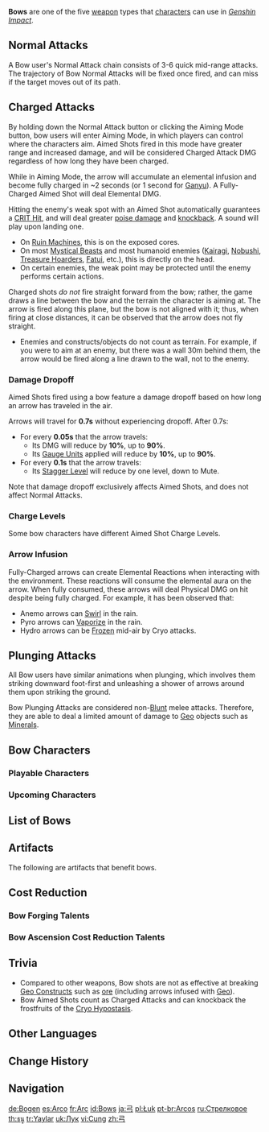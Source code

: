 {{Terminology Infobox
|image        = Icon Bow.png
|type         = Weapon Types
|type2        = Game Systems
}}
'''Bows''' are one of the five [[weapon]] types that [[characters]] can use in ''[[Genshin Impact]]''.

==Normal Attacks==
A Bow user's Normal Attack chain consists of 3-6 quick mid-range attacks. The trajectory of Bow Normal Attacks will be fixed once fired, and can miss if the target moves out of its path.

==Charged Attacks==
By holding down the Normal Attack button or clicking the Aiming Mode button, bow users will enter Aiming Mode, in which players can control where the characters aim. Aimed Shots fired in this mode have greater range and increased damage, and will be considered Charged Attack DMG regardless of how long they have been charged.

While in Aiming Mode, the arrow will accumulate an elemental infusion and become fully charged in ~2 seconds (or 1 second for [[Ganyu]]). A Fully-Charged Aimed Shot will deal Elemental DMG.

Hitting the enemy's weak spot with an Aimed Shot automatically guarantees a [[CRIT Hit]], and will deal greater [[Interruption Resistance|poise damage]] and [[knockback]]. A sound will play upon landing one.
* On [[Ruin Machines]], this is on the exposed cores.
* On most [[Mystical Beasts]] and most humanoid enemies ([[Kairagi]], [[Nobushi]], [[Treasure Hoarders]], [[Fatui (Enemies)|Fatui]], etc.), this is directly on the head.
* On certain enemies, the weak point may be protected until the enemy performs certain actions.

Charged shots ''do not'' fire straight forward from the bow; rather, the game draws a line between the bow and the terrain the character is aiming at. The arrow is fired along this plane, but the bow is not aligned with it; thus, when firing at close distances, it can be observed that the arrow does not fly straight.
* Enemies and constructs/objects do not count as terrain. For example, if you were to aim at an enemy, but there was a wall 30m behind them, the arrow would be fired along a line drawn to the wall, not to the enemy.

===Damage Dropoff===
Aimed Shots fired using a bow feature a damage dropoff based on how long an arrow has traveled in the air.

Arrows will travel for '''0.7s''' without experiencing dropoff. After 0.7s:
* For every '''0.05s''' that the arrow travels:
** Its DMG will reduce by '''10%''', up to '''90%'''.
** Its [[Gauge Unit]]s applied will reduce by '''10%''', up to '''90%'''.
* For every '''0.1s''' that the arrow travels:
** Its [[Interruption Resistance/Stagger#Stagger Level|Stagger Level]] will reduce by one level, down to Mute.

Note that damage dropoff exclusively affects Aimed Shots, and does not affect Normal Attacks.

===Charge Levels===
{{Main|Charge Level}}
Some bow characters have different Aimed Shot Charge Levels.

{{Talents by Category Table|Charge Level Talents&Normal Attacks|collapsed=1}}

===Arrow Infusion===
Fully-Charged arrows can create Elemental Reactions when interacting with the environment. These reactions will consume the elemental aura on the arrow. When fully consumed, these arrows will deal Physical DMG on hit despite being fully charged. For example, it has been observed that:
* Anemo arrows can [[Swirl]] in the rain.
* Pyro arrows can [[Vaporize]] in the rain.
* Hydro arrows can be [[Frozen]] mid-air by Cryo attacks.

==Plunging Attacks==
All Bow users have similar animations when plunging, which involves them striking downward foot-first and unleashing a shower of arrows around them upon striking the ground.

Bow Plunging Attacks are considered non-[[Blunt Attack|Blunt]] melee attacks. Therefore, they are able to deal a limited amount of damage to [[Geo]] objects such as [[Mineral]]s.

==Bow Characters==
===Playable Characters===
{{Characters by Category Table|Playable Characters&Bow Characters|noweapon=1}}

===Upcoming Characters===
{{Characters by Category Table|Upcoming Characters&Bow Characters|noweapon=1|nomodel=1}}

==List of Bows==
{{Weapons by Category Table|type=Bows|not1=Unreleased Content}}

==Artifacts==
The following are artifacts that benefit bows.
{{Artifacts by Category Table|Bow Bonus Artifacts}}

==Cost Reduction==
===Bow Forging Talents===
{{Talents by Category Table|Bow Forging Talents|notype=1}}

===Bow Ascension Cost Reduction Talents===
{{Talents by Category Table|Bow Ascension Cost Reduction Talents|notype=1}}

==Trivia==
* Compared to other weapons, Bow shots are not as effective at breaking [[Geo Constructs]] such as [[ore]] (including arrows infused with [[Geo]]).
* Bow Aimed Shots count as Charged Attacks and can knockback the frostfruits of the [[Cryo Hypostasis]].

==Other Languages==
{{Other Languages
|en      = Bow
|zhs     = 弓
|zhs_rm  = Gōng
|zht     = 弓
|zht_rm  = Gōng
|zh_tl   = Bow
|ja      = 弓
|ja_rm   = Yumi
|ja_tl   = Bow
|ko      = 활
|ko_tl   = Bow
|es      = Arco
|es_tl   = Bow
|fr      = Arc
|fr_tl   = Bow
|ru      = Стрелковое оружие
|ru_tl   = Shooting Weapon
|th      = ธนู
|th_rm   = Thanu
|th_tl   = Bow
|vi      = Cung
|vi_tl   = Bow
|de      = Bogen
|de_tl   = Bow
|id      = Bow
|pt      = Arco
|pt_tl   = Bow
|tr      = Yay
|tr_tl   = Bow
|it      = Arco
|it_tl   = Bow
}}

==Change History==
{{Change History|1.0}}

==Navigation==
{{Weapon Navbox|Bows|state=collapsed}}
{{Genshin Navbox}}

[[Category:Bows| ]]

[[de:Bogen]]
[[es:Arco]]
[[fr:Arc]]
[[id:Bows]]
[[ja:弓]]
[[pl:Łuk]]
[[pt-br:Arcos]]
[[ru:Стрелковое]]
[[th:ธนู]]
[[tr:Yaylar]]
[[uk:Лук]]
[[vi:Cung]]
[[zh:弓]]